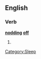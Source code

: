 ==English==

===Verb===
'''[[nodding]] [[off]]'''

# {{present particple of|nod off}}

[[Category:Sleep]]